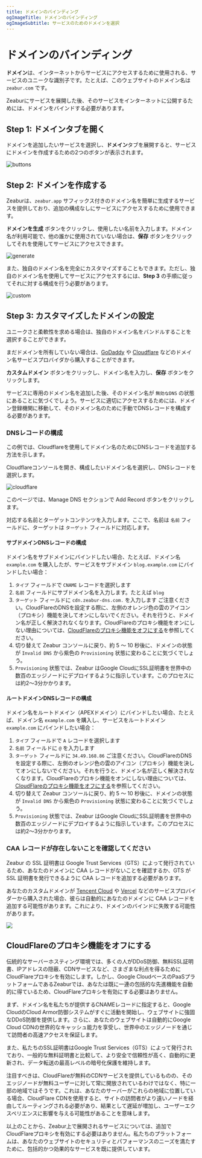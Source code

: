 ```yaml
---
title: ドメインのバインディング
ogImageTitle: ドメインのバインディング
ogImageSubtitle: サービスのためのドメインを選択
---
```



# ドメインのバインディング

**ドメイン**は、インターネットからサービスにアクセスするために使用される、サービスのユニークな識別子です。たとえば、このウェブサイトのドメイン名は `zeabur.com` です。

Zeaburにサービスを展開した後、そのサービスをインターネットに公開するためには、ドメインをバインドする必要があります。

## Step 1: ドメインタブを開く

ドメインを追加したいサービスを選択し、**ドメイン**タブを展開すると、サービスにドメインを作成するための2つのボタンが表示されます。

![buttons](/deploy/domain/buttons.png)

## Step 2: ドメインを作成する

Zeaburは、`zeabur.app` サフィックス付きのドメイン名を簡単に生成するサービスを提供しており、追加の構成なしにサービスにアクセスするために使用できます。

**ドメインを生成** ボタンをクリックし、使用したい名前を入力します。ドメイン名が利用可能で、他の誰かに使用されていない場合は、**保存** ボタンをクリックしてそれを使用してサービスにアクセスできます。

![generate](/deploy/domain/generate.png)

また、独自のドメイン名を完全にカスタマイズすることもできます。ただし、独自のドメイン名を使用してサービスにアクセスするには、**Step 3** の手順に従ってそれに対する構成を行う必要があります。

![custom](/deploy/domain/custom.png)

## Step 3: カスタマイズしたドメインの設定

ユニークさと柔軟性を求める場合は、独自のドメイン名をバンドルすることを選択することができます。

まだドメインを所有していない場合は、[GoDaddy](https://www.godaddy.com) や [Cloudflare](https://www.cloudflare.com) などのドメイン名サービスプロバイダから購入することができます。

**カスタムドメイン** ボタンをクリックし、ドメイン名を入力し、**保存** ボタンをクリックします。

サービスに専用のドメイン名を追加した後、そのドメイン名が `無効なDNS` の状態にあることに気づくでしょう。サービスに適切にアクセスするためには、ドメイン登録機関に移動して、そのドメイン名のために手動でDNSレコードを構成する必要があります。

### DNSレコードの構成

この例では、Cloudflareを使用してドメイン名のためにDNSレコードを追加する方法を示します。

Cloudflareコンソールを開き、構成したいドメイン名を選択し、DNSレコードを選択します。

![cloudflare](/deploy/domain/cloudflare.png)

このページでは、Manage DNS セクションで Add Record ボタンをクリックします。

対応する名前とターゲットコンテンツを入力します。ここで、名前は `名前` フィールドに、ターゲットは `ターゲット` フィールドに対応します。

#### サブドメインDNSレコードの構成

ドメイン名をサブドメインにバインドしたい場合、たとえば、ドメイン名 `example.com` を購入したが、サービスをサブドメイン `blog.example.com` にバインドしたい場合：

1. `タイプ` フィールドで `CNAME` レコードを選択します
2. `名前` フィールドにサブドメイン名を入力します。たとえば `blog`
3. `ターゲット` フィールドに `cdn.zeabur-dns.com.` を入力します
    <Callout>
        ご注意ください。CloudFlareのDNSを設定する際に、左側のオレンジ色の雲のアイコン（プロキシ）機能を決してオンにしないでください。それを行うと、ドメイン名が正しく解決されなくなります。CloudFlareのプロキシ機能をオンにしない理由については、[CloudFlareのプロキシ機能をオフにする](#CloudFlareのプロキシ機能をオフにする)を参照してください。
    </Callout>
4. 切り替えて Zeabur コンソールに戻り、約 5 〜 10 秒後に、ドメインの状態が `Invalid DNS` から紫色の `Provisioning` 状態に変わることに気づくでしょう。
5. `Provisioning` 状態では、Zeabur はGoogle CloudにSSL証明書を世界中の数百のエッジノードにデプロイするように指示しています。このプロセスには約2〜3分かかります。

#### ルートドメインDNSレコードの構成

ドメイン名をルートドメイン（APEXドメイン）にバインドしたい場合、たとえば、ドメイン名 `example.com` を購入し、サービスをルートドメイン `example.com` にバインドしたい場合：

1. `タイプ` フィールドで `A` レコードを選択します
2. `名前` フィールドに `@` を入力します
3. `ターゲット` フィールドに `34.49.168.86`
    <Callout>
        ご注意ください。CloudFlareのDNSを設定する際に、左側のオレンジ色の雲のアイコン（プロキシ）機能を決してオンにしないでください。それを行うと、ドメイン名が正しく解決されなくなります。CloudFlareのプロキシ機能をオンにしない理由については、[CloudFlareのプロキシ機能をオフにする](#CloudFlareのプロキシ機能をオフにする)を参照してください。
    </Callout>
4. 切り替えて Zeabur コンソールに戻り、約 5 〜 10 秒後に、ドメインの状態が `Invalid DNS` から紫色の `Provisioning` 状態に変わることに気づくでしょう。
5. `Provisioning` 状態では、Zeabur はGoogle CloudにSSL証明書を世界中の数百のエッジノードにデプロイするように指示しています。このプロセスには約2〜3分かかります。

### CAA レコードが存在しないことを確認してください

Zeabur の SSL 証明書は Google Trust Services（GTS）によって発行されているため、あなたのドメインに CAA レコードがないことを確認するか、GTS が SSL 証明書を発行できるように CAA レコードを追加する必要があります。

あなたのカスタムドメインが [Tencent Cloud](https://buy.cloud.tencent.com/domain) や [Vercel](https://vercel.com/docs/getting-started-with-vercel/buy-domain) などのサービスプロバイダーから購入された場合、彼らは自動的にあなたのドメインに CAA レコードを追加する可能性があります。これにより、ドメインのバインドに失敗する可能性があります。

![](/deploy/domain/caa.jpg)

## CloudFlareのプロキシ機能をオフにする

伝統的なサーバーホスティング環境では、多くの人がDDoS防御、無料SSL証明書、IPアドレスの隠蔽、CDNサービスなど、さまざまな利点を得るためにCloudFlareプロキシを有効にします。しかし、Google CloudベースのPaaSプラットフォームであるZeaburでは、あなたは既に一連の包括的な先進機能を自動的に得ているため、CloudFlareプロキシを有効にする必要はありません。

まず、ドメイン名を私たちが提供するCNAMEレコードに指定すると、Google CloudのCloud Armor防御システムがすぐに活動を開始し、ウェブサイトに強固なDDoS防御を提供します。さらに、あなたのウェブサイトは自動的にGoogle Cloud CDNの世界的なキャッシュ能力を享受し、世界中のエッジノードを通じて訪問者の高速アクセスを保証します。

また、私たちのSSL証明書はGoogle Trust Services（GTS）によって発行されており、一般的な無料証明書と比較して、より安全で信頼性が高く、自動的に更新され、データ転送の最高レベルの暗号化保護を維持します。

注目すべきは、CloudFlareが無料のCDNサービスを提供しているものの、そのエッジノードが無料ユーザーに対して常に開放されているわけではなく、特に一部の地域ではそうです。これは、あなたのサーバーがこれらの地域に位置している場合、CloudFlare CDNを使用すると、サイトの訪問者がより遠いノードを経由してルーティングされる必要があり、結果として遅延が増加し、ユーザーエクスペリエンスに影響を与える可能性があることを意味します。

以上のことから、Zeabur上で展開されるサービスについては、追加でCloudFlareプロキシを有効にする必要はありません。私たちのプラットフォームは、あなたのウェブサイトのセキュリティとパフォーマンスのニーズを満たすために、包括的かつ効果的なサービスを既に提供しています。
